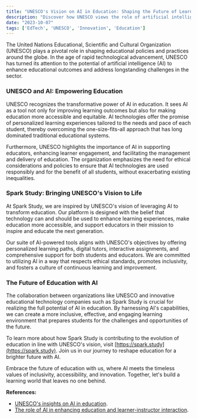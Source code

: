 ```yaml
---
title: "UNESCO's Vision on AI in Education: Shaping the Future of Learning"
description: "Discover how UNESCO views the role of artificial intelligence in transforming education for a brighter, more inclusive future."
date: "2023-10-07"
tags: ['EdTech', 'UNESCO', 'Innovation', 'Education']
---
```


The United Nations Educational, Scientific and Cultural Organization (UNESCO) plays a pivotal role in shaping educational policies and practices around the globe. In the age of rapid technological advancement, UNESCO has turned its attention to the potential of artificial intelligence (AI) to enhance educational outcomes and address longstanding challenges in the sector.

### UNESCO and AI: Empowering Education

UNESCO recognizes the transformative power of AI in education. It sees AI as a tool not only for improving learning outcomes but also for making education more accessible and equitable. AI technologies offer the promise of personalized learning experiences tailored to the needs and pace of each student, thereby overcoming the one-size-fits-all approach that has long dominated traditional educational systems.

Furthermore, UNESCO highlights the importance of AI in supporting educators, enhancing learner engagement, and facilitating the management and delivery of education. The organization emphasizes the need for ethical considerations and policies to ensure that AI technologies are used responsibly and for the benefit of all students, without exacerbating existing inequalities.

### Spark Study: Bringing UNESCO's Vision to Life

At Spark Study, we are inspired by UNESCO's vision of leveraging AI to transform education. Our platform is designed with the belief that technology can and should be used to enhance learning experiences, make education more accessible, and support educators in their mission to inspire and educate the next generation.

Our suite of AI-powered tools aligns with UNESCO's objectives by offering personalized learning paths, digital tutors, interactive assignments, and comprehensive support for both students and educators. We are committed to utilizing AI in a way that respects ethical standards, promotes inclusivity, and fosters a culture of continuous learning and improvement.

### The Future of Education with AI

The collaboration between organizations like UNESCO and innovative educational technology companies such as Spark Study is crucial for realizing the full potential of AI in education. By harnessing AI's capabilities, we can create a more inclusive, effective, and engaging learning environment that prepares students for the challenges and opportunities of the future.

To learn more about how Spark Study is contributing to the evolution of education in line with UNESCO's vision, visit [https://spark.study](https://spark.study). Join us in our journey to reshape education for a brighter future with AI.

Embrace the future of education with us, where AI meets the timeless values of inclusivity, accessibility, and innovation. Together, let's build a learning world that leaves no one behind.

**References:**
- [UNESCO's insights on AI in education](https://www.unesco.org/en/articles/how-can-artificial-intelligence-enhance-education).
- [The role of AI in enhancing education and learner-instructor interaction](https://educationaltechnologyjournal.springeropen.com/articles/10.1186/s41239-020-00199-3).

